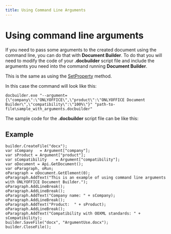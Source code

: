 ```yaml
---
title: Using Command Line Arguments
---
```

# Using command line arguments

If you need to pass some arguments to the created document using the command line, you can do that with **Document Builder**. To do that you will need to modify the code of your **.docbuilder** script file and include the arguments you need into the command running **Document Builder**.

This is the same as using the [SetProperty](/docbuilder/integrationapi/c/cdocbuilder/setproperty) method.

In this case the command will look like this:

```
docbuilder.exe "--argument={\"company\":\"ONLYOFFICE\",\"product\":\"ONLYOFFICE Document Builder\",\"compatibility\":\"100%\"}" "path-to-file\sample_with_arguments.docbuilder"
```

The sample code for the **.docbuilder** script file can be like this:

## Example

```
builder.CreateFile("docx");
var sCompany   = Argument["company"];
var sProduct = Argument["product"];
var sCompatibility    = Argument["compatibility"];
var oDocument = Api.GetDocument();
var oParagraph, oRun;
oParagraph = oDocument.GetElement(0);
oParagraph.AddText("This is an example of using command line arguments with ONLYOFFICE Document Builder.");
oParagraph.AddLineBreak();
oParagraph.AddLineBreak();
oParagraph.AddText("Company name: " + sCompany);
oParagraph.AddLineBreak();
oParagraph.AddText("Product:  " + sProduct);
oParagraph.AddLineBreak();
oParagraph.AddText("Compatibility with OOXML standards: " + sCompatibility);
builder.SaveFile("docx", "ArgumentUse.docx");
builder.CloseFile();
```
